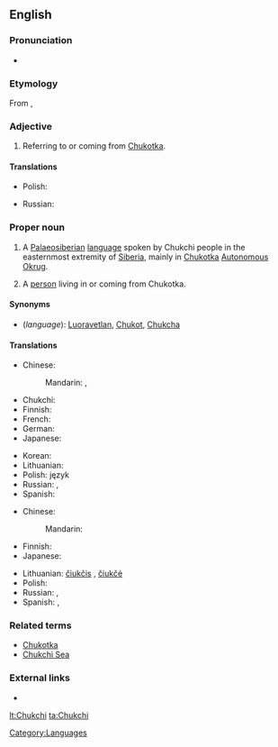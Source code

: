 {{wikipedia}}
==English==

===Pronunciation===
* {{IPA|/ˈtʃuktʃiː/}}

===Etymology===
From {{etyl|ru}} {{term|чукчи||tr=čúkči|lang=ru|sc=Cyrl}}, {{singular}} {{term|чукча||tr=čúkča|lang=ru|sc=Cyrl}}

===Adjective===
{{en-adj|-}}

# Referring to or coming from [[Chukotka]].

====Translations====
{{trans-top|referring to Chukotka}}
* Polish: {{t|pl|czukocki|m}}
{{trans-mid}}
* Russian: {{t+|ru|чукотский|tr=čukótskij}}
{{trans-bottom}}

===Proper noun===
{{en-noun|s|-}}

# {{uncountable}} A [[Palaeosiberian]] [[language]] spoken by Chukchi people in the easternmost extremity of [[Siberia]], mainly in [[Chukotka]] [[autonomous|Autonomous]] [[okrug|Okrug]].
# {{countable}} A [[person]] living in or coming from Chukotka.

====Synonyms====
* (''language''): [[Luoravetlan]], [[Chukot]], [[Chukcha]]

====Translations====
{{trans-top|language}}
* Chinese:
*: Mandarin: {{t|cmn|楚科奇語|sc=Hani}}, {{t|cmn|楚科奇语|tr=Chukēqí yǔ|sc=Hani}}
* Chukchi: {{tø|ckt|ԓыгъоравэтԓьэн йиԓыйиԓ|tr=lyg"oravetl'an jiljil}}
* Finnish: {{t|fi|tšuktšien}}
* French: {{t+|fr|tchouktche|m}}
* German: {{t|de|Tschuktschisch|n}}
* Japanese: {{t|ja|チュクチ語|tr=Chukuchi-go}}
{{trans-mid}}
* Korean: {{t|ko|축치어|tr=Chukchi-eo}}
* Lithuanian: {{t+|lt|čiukčių kalba|xs=Lithuanian}}
* Polish: język {{t|pl|czukocki|m}}
* Russian: {{t|ru|чукотский язык|m|tr=čukótskij jazýk}}, {{t+|ru|чукотский|m|tr=čukótskij}}
* Spanish: {{t|es|chucoto|m}}
{{trans-bottom}}

{{trans-top|person from Chukotka}}
* Chinese:
*: Mandarin: {{t|cmn|楚科奇人|tr=Chukēqí rén|sc=Hani}}
* Finnish: {{t|fi|tšuktšien}}
* Japanese: {{t|ja|チュクチ人|tr=Chukuchi-jin}}
{{trans-mid}}
* Lithuanian: [[čiukčis]] {{m}}, [[čiukčė]] {{f}}
* Polish: {{t|pl|Czukcza|m}}
* Russian: {{t+|ru|чукча|m|f|tr=čúkča}}, {{t-|ru|чукчи|p|tr=čúkči}}
* Spanish: {{t|es|chucoto|m}}, {{t|es|chucota|f}}
{{trans-bottom}}

===Related terms===
* [[Chukotka]]
* [[Chukchi Sea]]

===External links===
* {{ethnologue|code=ckt}}

[[Category:Languages]]

[[lt:Chukchi]]
[[ta:Chukchi]]